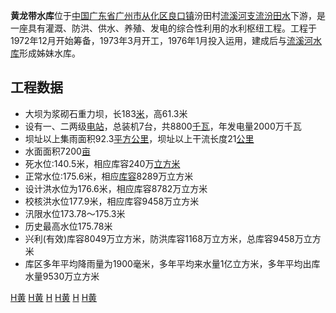 {{Infobox Reservoir | 
|name                     = 黄龙带水库
|nickname                 = 
|image                    = 
|image_caption            = 
|map                      = 
|pushpin_map              = China Guangdong
|map_caption              = 
|code                     = BHD30000073
|class                    = 
|location_of_reservoir    = [[广东省|广东省]][[从化区|从化区]][[良口镇|良口镇]]
|location_of_dam          = 
|inflow                   = [[汾田水|汾田水]]
|outflow                  = 
|catchment_area           = 92.3
|reservoir_area           = 
|mean_depth               = 
|maximum_depth            = 
|elevation_of_water       = 175.6
|water_quality            = 
|island                   = 
|maximum_storage_capacity = 9458万
|normal_storage_capacity  = 8289万
|dead_storage_capacity    = 240万
|type_of_dam              = 浆砌石重力坝
|elevation_of_dam         = 
|height_of_dam            = 61.3
|length_of_dam            = 183
|width_of_dam             = 
|installed_capacity       = 8800千瓦
|start                    = 1973年3月
|complete                 = 1976年1月
|cost                     = 
|emigrate                 = 
|latd              = 23
|latm              = 45
|lats              = 51
|latNS             = N
|longd             = 113
|longm             = 44
|longs             = 21
|longEW            = E
|website           = 
|footnotes         = 
}}
<mapframe latitude="23.789" longitude="113.7389" zoom="13" width="280" height="300" align="right" />
'''黄龙带水库'''位于[[中国|中国]][[广东省|广东省]][[广州市|广州市]][[从化区|从化区]][[良口镇|良口镇]]汾田村[[流溪河|流溪河]][[支流|支流]][[汾田水|汾田水]]下游，是一座具有灌溉、防洪、供水、养殖、发电的综合性利用的水利枢纽工程。工程于1972年12月开始筹备，1973年3月开工，1976年1月投入运用，建成后与[[流溪河水库|流溪河水库]]形成姊妹水库。

== 工程数据 ==
*大坝为浆砌石重力坝，长183[[米_(單位)|米]]，高61.3米
*设有一、二两级[[电站|电站]]，总装机7台，共8800[[千瓦|千瓦]]，年发电量2000万千瓦
*坝址以上集雨面积92.3[[平方公里|平方公里]]，坝址以上干流长度21[[公里|公里]]
*水面面积7200[[亩|亩]]
*死水位:140.5米，相应库容240万[[立方米|立方米]]
*正常水位:175.6米，相应[[库容|库容]]8289万立方米
*设计洪水位为176.6米，相应库容8782万立方米
*校核洪水位177.9米，相应库容9458万立方米
*汛限水位173.78～175.3米
*历史最高水位175.78米
*兴利(有效)库容8049万立方米，防洪库容1168万立方米，总库容9458万立方米
*库区多年平均降雨量为1900毫米，多年平均来水量1亿立方米，多年平均出库水量9530万立方米

[[Category:流溪河水系|H黄]]
[[Category:广东水库|H黄]]
[[Category:廣州水務建築|H]]
[[Category:广州市湖泊|H黄]]
[[Category:珠江水庫|H]]
[[Category:从化区|H黄]]